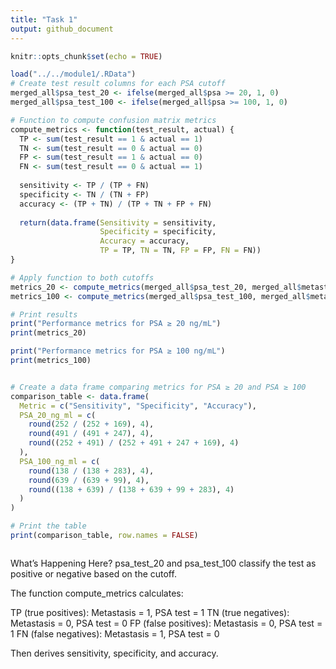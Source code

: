 ```yaml
---
title: "Task 1"
output: github_document
---
```


```r
knitr::opts_chunk$set(echo = TRUE)
```


```r

load("../../module1/.RData")
# Create test result columns for each PSA cutoff
merged_all$psa_test_20 <- ifelse(merged_all$psa >= 20, 1, 0)
merged_all$psa_test_100 <- ifelse(merged_all$psa >= 100, 1, 0)

# Function to compute confusion matrix metrics
compute_metrics <- function(test_result, actual) {
  TP <- sum(test_result == 1 & actual == 1)
  TN <- sum(test_result == 0 & actual == 0)
  FP <- sum(test_result == 1 & actual == 0)
  FN <- sum(test_result == 0 & actual == 1)
  
  sensitivity <- TP / (TP + FN)
  specificity <- TN / (TN + FP)
  accuracy <- (TP + TN) / (TP + TN + FP + FN)
  
  return(data.frame(Sensitivity = sensitivity,
                    Specificity = specificity,
                    Accuracy = accuracy,
                    TP = TP, TN = TN, FP = FP, FN = FN))
}

# Apply function to both cutoffs
metrics_20 <- compute_metrics(merged_all$psa_test_20, merged_all$metastasis)
metrics_100 <- compute_metrics(merged_all$psa_test_100, merged_all$metastasis)

# Print results
print("Performance metrics for PSA ≥ 20 ng/mL")
print(metrics_20)

print("Performance metrics for PSA ≥ 100 ng/mL")
print(metrics_100)


# Create a data frame comparing metrics for PSA ≥ 20 and PSA ≥ 100
comparison_table <- data.frame(
  Metric = c("Sensitivity", "Specificity", "Accuracy"),
  PSA_20_ng_ml = c(
    round(252 / (252 + 169), 4),
    round(491 / (491 + 247), 4),
    round((252 + 491) / (252 + 491 + 247 + 169), 4)
  ),
  PSA_100_ng_ml = c(
    round(138 / (138 + 283), 4),
    round(639 / (639 + 99), 4),
    round((138 + 639) / (138 + 639 + 99 + 283), 4)
  )
)

# Print the table
print(comparison_table, row.names = FALSE)



```


What’s Happening Here?
psa_test_20 and psa_test_100 classify the test as positive or negative based on the cutoff.

The function compute_metrics calculates:

TP (true positives): Metastasis = 1, PSA test = 1
TN (true negatives): Metastasis = 0, PSA test = 0
FP (false positives): Metastasis = 0, PSA test = 1
FN (false negatives): Metastasis = 1, PSA test = 0

Then derives sensitivity, specificity, and accuracy.